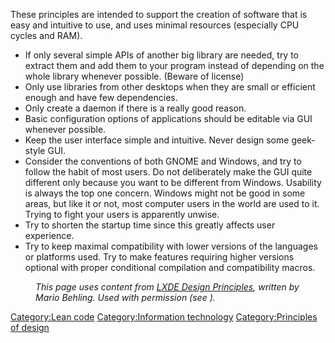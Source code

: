 These principles are intended to support the creation of software that is easy and intuitive to use, and uses minimal resources (especially CPU cycles and RAM). 
* If only several simple APIs of another big library are needed, try to extract them and add them to your program instead of depending on the whole library whenever possible. (Beware of license)
* Only use libraries from other desktops when they are small or efficient enough and have few dependencies.
* Only create a daemon if there is a really good reason.
* Basic configuration options of applications should be editable via GUI whenever possible.
* Keep the user interface simple and intuitive. Never design some geek-style GUI.
* Consider the conventions of both GNOME and Windows, and try to follow the habit of most users. Do not deliberately make the GUI quite different only because you want to be different from Windows. Usability is always the top one concern. Windows might not be good in some areas, but like it or not, most computer users in the world are used to it. Trying to fight your users is apparently unwise.
* Try to shorten the startup time since this greatly affects user experience.
* Try to keep maximal compatibility with lower versions of the languages or platforms used. Try to make features requiring higher versions optional with proper conditional compilation and compatibility macros.

{{stub}}

:''This page uses content from [http://wiki.lxde.org/en/LXDE_Design_Principles LXDE Design Principles], written by Mario Behling. Used with permission (see {{talk}}).''


[[Category:Lean code]]
[[Category:Information technology]]
[[Category:Principles of design]]